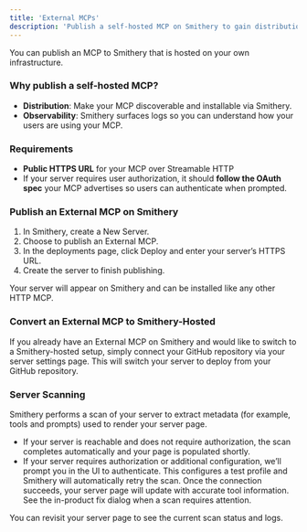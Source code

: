 ```yaml
---
title: 'External MCPs'
description: 'Publish a self-hosted MCP on Smithery to gain distribution and observability while keeping your own hosting.'
---
```

You can publish an MCP to Smithery that is hosted on your own infrastructure.

### Why publish a self-hosted MCP?

- **Distribution**: Make your MCP discoverable and installable via Smithery.
- **Observability**: Smithery surfaces logs so you can understand how your users are using your MCP.

### Requirements

- **Public HTTPS URL** for your MCP over Streamable HTTP
- If your server requires user authorization, it should **follow the OAuth spec** your MCP advertises so users can authenticate when prompted.

### Publish an External MCP on Smithery

1. In Smithery, create a New Server.
2. Choose to publish an External MCP.
3. In the deployments page, click Deploy and enter your server’s HTTPS URL.
4. Create the server to finish publishing.

Your server will appear on Smithery and can be installed like any other HTTP MCP.

### Convert an External MCP to Smithery-Hosted
If you already have an External MCP on Smithery and would like to switch to a Smithery-hosted setup, simply connect your GitHub repository via your server settings page. This will switch your server to deploy from your GitHub repository.


### Server Scanning

Smithery performs a scan of your server to extract metadata (for example, tools and prompts) used to render your server page.

- If your server is reachable and does not require authorization, the scan completes automatically and your page is populated shortly.
- If your server requires authorization or additional configuration, we’ll prompt you in the UI to authenticate. This configures a test profile and Smithery will automatically retry the scan. Once the connection succeeds, your server page will update with accurate tool information. See the in-product fix dialog when a scan requires attention.

You can revisit your server page to see the current scan status and logs.
